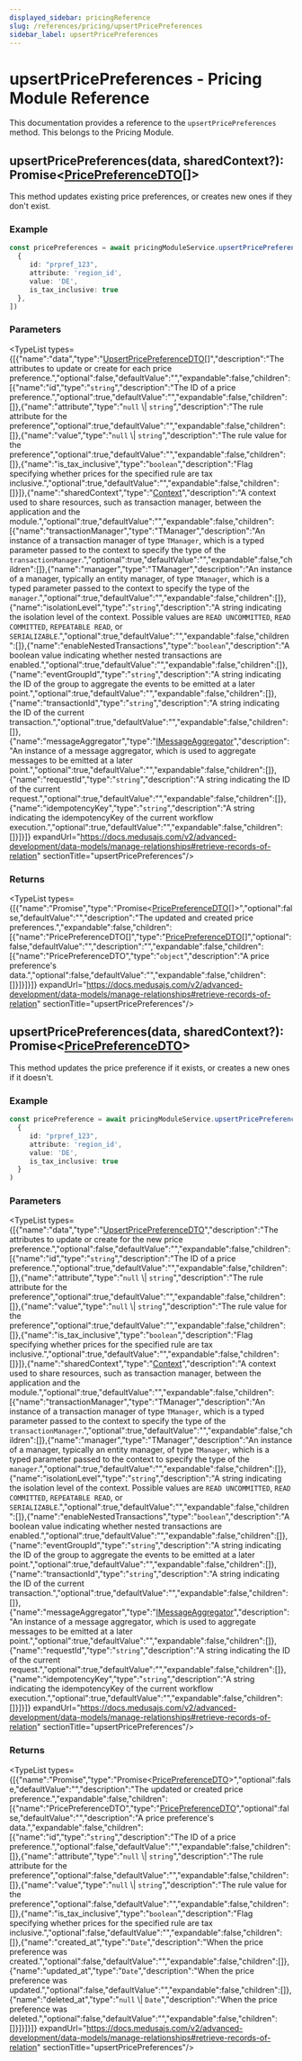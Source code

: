 ```yaml
---
displayed_sidebar: pricingReference
slug: /references/pricing/upsertPricePreferences
sidebar_label: upsertPricePreferences
---
```



# upsertPricePreferences - Pricing Module Reference

This documentation provides a reference to the `upsertPricePreferences` method. This belongs to the Pricing Module.

## upsertPricePreferences(data, sharedContext?): Promise&#60;[PricePreferenceDTO](../../../interfaces/pricing.PricePreferenceDTO/page.mdx)[]&#62;

This method updates existing price preferences, or creates new ones if they don't exist.

### Example

```ts
const pricePreferences = await pricingModuleService.upsertPricePreferences([
  {
     id: "prpref_123",
     attribute: 'region_id',
     value: 'DE',
     is_tax_inclusive: true
  },
])
```

### Parameters

<TypeList types={[{"name":"data","type":"[UpsertPricePreferenceDTO](../../../interfaces/pricing.UpsertPricePreferenceDTO/page.mdx)[]","description":"The attributes to update or create for each price preference.","optional":false,"defaultValue":"","expandable":false,"children":[{"name":"id","type":"`string`","description":"The ID of a price preference.","optional":true,"defaultValue":"","expandable":false,"children":[]},{"name":"attribute","type":"`null` \\| `string`","description":"The rule attribute for the preference","optional":true,"defaultValue":"","expandable":false,"children":[]},{"name":"value","type":"`null` \\| `string`","description":"The rule value for the preference","optional":true,"defaultValue":"","expandable":false,"children":[]},{"name":"is_tax_inclusive","type":"`boolean`","description":"Flag specifying whether prices for the specified rule are tax inclusive.","optional":true,"defaultValue":"","expandable":false,"children":[]}]},{"name":"sharedContext","type":"[Context](../../../interfaces/pricing.Context/page.mdx)","description":"A context used to share resources, such as transaction manager, between the application and the module.","optional":true,"defaultValue":"","expandable":false,"children":[{"name":"transactionManager","type":"TManager","description":"An instance of a transaction manager of type `TManager`, which is a typed parameter passed to the context to specify the type of the `transactionManager`.","optional":true,"defaultValue":"","expandable":false,"children":[]},{"name":"manager","type":"TManager","description":"An instance of a manager, typically an entity manager, of type `TManager`, which is a typed parameter passed to the context to specify the type of the `manager`.","optional":true,"defaultValue":"","expandable":false,"children":[]},{"name":"isolationLevel","type":"`string`","description":"A string indicating the isolation level of the context. Possible values are `READ UNCOMMITTED`, `READ COMMITTED`, `REPEATABLE READ`, or `SERIALIZABLE`.","optional":true,"defaultValue":"","expandable":false,"children":[]},{"name":"enableNestedTransactions","type":"`boolean`","description":"A boolean value indicating whether nested transactions are enabled.","optional":true,"defaultValue":"","expandable":false,"children":[]},{"name":"eventGroupId","type":"`string`","description":"A string indicating the ID of the group to aggregate the events to be emitted at a later point.","optional":true,"defaultValue":"","expandable":false,"children":[]},{"name":"transactionId","type":"`string`","description":"A string indicating the ID of the current transaction.","optional":true,"defaultValue":"","expandable":false,"children":[]},{"name":"messageAggregator","type":"[IMessageAggregator](../../../interfaces/pricing.IMessageAggregator/page.mdx)","description":"An instance of a message aggregator, which is used to aggregate messages to be emitted at a later point.","optional":true,"defaultValue":"","expandable":false,"children":[]},{"name":"requestId","type":"`string`","description":"A string indicating the ID of the current request.","optional":true,"defaultValue":"","expandable":false,"children":[]},{"name":"idempotencyKey","type":"`string`","description":"A string indicating the idempotencyKey of the current workflow execution.","optional":true,"defaultValue":"","expandable":false,"children":[]}]}]} expandUrl="https://docs.medusajs.com/v2/advanced-development/data-models/manage-relationships#retrieve-records-of-relation" sectionTitle="upsertPricePreferences"/>

### Returns

<TypeList types={[{"name":"Promise","type":"Promise&#60;[PricePreferenceDTO](../../../interfaces/pricing.PricePreferenceDTO/page.mdx)[]&#62;","optional":false,"defaultValue":"","description":"The updated and created price preferences.","expandable":false,"children":[{"name":"PricePreferenceDTO[]","type":"[PricePreferenceDTO](../../../interfaces/pricing.PricePreferenceDTO/page.mdx)[]","optional":false,"defaultValue":"","description":"","expandable":false,"children":[{"name":"PricePreferenceDTO","type":"`object`","description":"A price preference's data.","optional":false,"defaultValue":"","expandable":false,"children":[]}]}]}]} expandUrl="https://docs.medusajs.com/v2/advanced-development/data-models/manage-relationships#retrieve-records-of-relation" sectionTitle="upsertPricePreferences"/>

## upsertPricePreferences(data, sharedContext?): Promise&#60;[PricePreferenceDTO](../../../interfaces/pricing.PricePreferenceDTO/page.mdx)&#62;

This method updates the price preference if it exists, or creates a new ones if it doesn't.

### Example

```ts
const pricePreference = await pricingModuleService.upsertPricePreferences(
  {
     id: "prpref_123",
     attribute: 'region_id',
     value: 'DE',
     is_tax_inclusive: true
  }
)
```

### Parameters

<TypeList types={[{"name":"data","type":"[UpsertPricePreferenceDTO](../../../interfaces/pricing.UpsertPricePreferenceDTO/page.mdx)","description":"The attributes to update or create for the new price preference.","optional":false,"defaultValue":"","expandable":false,"children":[{"name":"id","type":"`string`","description":"The ID of a price preference.","optional":true,"defaultValue":"","expandable":false,"children":[]},{"name":"attribute","type":"`null` \\| `string`","description":"The rule attribute for the preference","optional":true,"defaultValue":"","expandable":false,"children":[]},{"name":"value","type":"`null` \\| `string`","description":"The rule value for the preference","optional":true,"defaultValue":"","expandable":false,"children":[]},{"name":"is_tax_inclusive","type":"`boolean`","description":"Flag specifying whether prices for the specified rule are tax inclusive.","optional":true,"defaultValue":"","expandable":false,"children":[]}]},{"name":"sharedContext","type":"[Context](../../../interfaces/pricing.Context/page.mdx)","description":"A context used to share resources, such as transaction manager, between the application and the module.","optional":true,"defaultValue":"","expandable":false,"children":[{"name":"transactionManager","type":"TManager","description":"An instance of a transaction manager of type `TManager`, which is a typed parameter passed to the context to specify the type of the `transactionManager`.","optional":true,"defaultValue":"","expandable":false,"children":[]},{"name":"manager","type":"TManager","description":"An instance of a manager, typically an entity manager, of type `TManager`, which is a typed parameter passed to the context to specify the type of the `manager`.","optional":true,"defaultValue":"","expandable":false,"children":[]},{"name":"isolationLevel","type":"`string`","description":"A string indicating the isolation level of the context. Possible values are `READ UNCOMMITTED`, `READ COMMITTED`, `REPEATABLE READ`, or `SERIALIZABLE`.","optional":true,"defaultValue":"","expandable":false,"children":[]},{"name":"enableNestedTransactions","type":"`boolean`","description":"A boolean value indicating whether nested transactions are enabled.","optional":true,"defaultValue":"","expandable":false,"children":[]},{"name":"eventGroupId","type":"`string`","description":"A string indicating the ID of the group to aggregate the events to be emitted at a later point.","optional":true,"defaultValue":"","expandable":false,"children":[]},{"name":"transactionId","type":"`string`","description":"A string indicating the ID of the current transaction.","optional":true,"defaultValue":"","expandable":false,"children":[]},{"name":"messageAggregator","type":"[IMessageAggregator](../../../interfaces/pricing.IMessageAggregator/page.mdx)","description":"An instance of a message aggregator, which is used to aggregate messages to be emitted at a later point.","optional":true,"defaultValue":"","expandable":false,"children":[]},{"name":"requestId","type":"`string`","description":"A string indicating the ID of the current request.","optional":true,"defaultValue":"","expandable":false,"children":[]},{"name":"idempotencyKey","type":"`string`","description":"A string indicating the idempotencyKey of the current workflow execution.","optional":true,"defaultValue":"","expandable":false,"children":[]}]}]} expandUrl="https://docs.medusajs.com/v2/advanced-development/data-models/manage-relationships#retrieve-records-of-relation" sectionTitle="upsertPricePreferences"/>

### Returns

<TypeList types={[{"name":"Promise","type":"Promise&#60;[PricePreferenceDTO](../../../interfaces/pricing.PricePreferenceDTO/page.mdx)&#62;","optional":false,"defaultValue":"","description":"The updated or created price preference.","expandable":false,"children":[{"name":"PricePreferenceDTO","type":"[PricePreferenceDTO](../../../interfaces/pricing.PricePreferenceDTO/page.mdx)","optional":false,"defaultValue":"","description":"A price preference's data.","expandable":false,"children":[{"name":"id","type":"`string`","description":"The ID of a price preference.","optional":false,"defaultValue":"","expandable":false,"children":[]},{"name":"attribute","type":"`null` \\| `string`","description":"The rule attribute for the preference","optional":false,"defaultValue":"","expandable":false,"children":[]},{"name":"value","type":"`null` \\| `string`","description":"The rule value for the preference","optional":false,"defaultValue":"","expandable":false,"children":[]},{"name":"is_tax_inclusive","type":"`boolean`","description":"Flag specifying whether prices for the specified rule are tax inclusive.","optional":false,"defaultValue":"","expandable":false,"children":[]},{"name":"created_at","type":"`Date`","description":"When the price preference was created.","optional":false,"defaultValue":"","expandable":false,"children":[]},{"name":"updated_at","type":"`Date`","description":"When the price preference was updated.","optional":false,"defaultValue":"","expandable":false,"children":[]},{"name":"deleted_at","type":"`null` \\| `Date`","description":"When the price preference was deleted.","optional":false,"defaultValue":"","expandable":false,"children":[]}]}]}]} expandUrl="https://docs.medusajs.com/v2/advanced-development/data-models/manage-relationships#retrieve-records-of-relation" sectionTitle="upsertPricePreferences"/>
